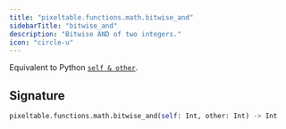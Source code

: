 ```yaml
---
title: "pixeltable.functions.math.bitwise_and"
sidebarTitle: "bitwise_and"
description: "Bitwise AND of two integers."
icon: "circle-u"
---
```

Equivalent to Python [`self & other`](https://docs.python.org/3/library/stdtypes.html#bitwise-operations-on-integer-types).


## Signature

```python
pixeltable.functions.math.bitwise_and(self: Int, other: Int) -> Int
```

